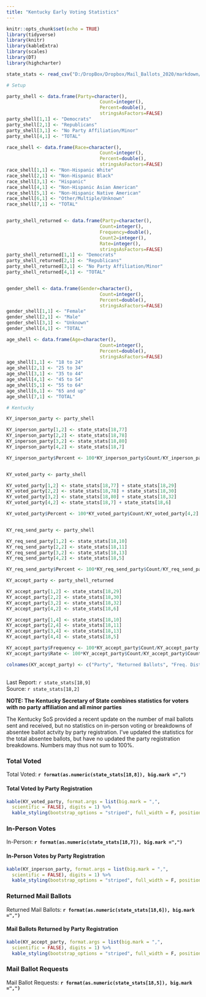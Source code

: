 ```yaml
---
title: "Kentucky Early Voting Statistics"
---
```

```r
knitr::opts_chunk$set(echo = TRUE)
library(tidyverse)
library(knitr)
library(kableExtra)
library(scales)
library(DT)
library(highcharter)

state_stats <- read_csv("D:/DropBox/Dropbox/Mail_Ballots_2020/markdown/2020G_Early_Vote.csv")

# Setup

party_shell <- data.frame(Party=character(),
                                  Count=integer(),
                                  Percent=double(),
                                  stringsAsFactors=FALSE)
party_shell[1,1] <- "Democrats"
party_shell[2,1] <- "Republicans"
party_shell[3,1] <- "No Party Affiliation/Minor"
party_shell[4,1] <- "TOTAL"

race_shell <- data.frame(Race=character(),
                                  Count=integer(),
                                  Percent=double(),
                                  stringsAsFactors=FALSE)
race_shell[1,1] <- "Non-Hispanic White"
race_shell[2,1] <- "Non-Hispanic Black"
race_shell[3,1] <- "Hispanic"
race_shell[4,1] <- "Non-Hispanic Asian American"
race_shell[5,1] <- "Non-Hispanic Native American"
race_shell[6,1] <- "Other/Multiple/Unknown"
race_shell[7,1] <- "TOTAL"


party_shell_returned <- data.frame(Party=character(),
                                  Count=integer(),
                                  Frequency=double(),
                                  Count2=integer(),
                                  Rate=integer(),
                                  stringsAsFactors=FALSE)
party_shell_returned[1,1] <- "Democrats"
party_shell_returned[2,1] <- "Republicans"
party_shell_returned[3,1] <- "No Party Affiliation/Minor"
party_shell_returned[4,1] <- "TOTAL"


gender_shell <- data.frame(Gender=character(),
                                  Count=integer(),
                                  Percent=double(),
                                  stringsAsFactors=FALSE)
gender_shell[1,1] <- "Female"
gender_shell[2,1] <- "Male"
gender_shell[3,1] <- "Unknown"
gender_shell[4,1] <- "TOTAL"

age_shell <- data.frame(Age=character(),
                                  Count=integer(),
                                  Percent=double(),
                                  stringsAsFactors=FALSE)
age_shell[1,1] <- "18 to 24"
age_shell[2,1] <- "25 to 34"
age_shell[3,1] <- "35 to 44"
age_shell[4,1] <- "45 to 54"
age_shell[5,1] <- "55 to 64"
age_shell[6,1] <- "65 and up"
age_shell[7,1] <- "TOTAL"

# Kentucky

KY_inperson_party <- party_shell

KY_inperson_party[1,2] <- state_stats[18,77] 
KY_inperson_party[2,2] <- state_stats[18,78] 
KY_inperson_party[3,2] <- state_stats[18,80] 
KY_inperson_party[4,2] <- state_stats[18,7] 

KY_inperson_party$Percent <- 100*KY_inperson_party$Count/KY_inperson_party[4,2]


KY_voted_party <- party_shell

KY_voted_party[1,2] <- state_stats[18,77] + state_stats[18,29] 
KY_voted_party[2,2] <- state_stats[18,78] + state_stats[18,30] 
KY_voted_party[3,2] <- state_stats[18,80] + state_stats[18,32]
KY_voted_party[4,2] <- state_stats[18,7] + state_stats[18,6]

KY_voted_party$Percent <- 100*KY_voted_party$Count/KY_voted_party[4,2]


KY_req_send_party <- party_shell

KY_req_send_party[1,2] <- state_stats[18,10] 
KY_req_send_party[2,2] <- state_stats[18,11] 
KY_req_send_party[3,2] <- state_stats[18,13] 
KY_req_send_party[4,2] <- state_stats[18,5] 

KY_req_send_party$Percent <- 100*KY_req_send_party$Count/KY_req_send_party[4,2]

KY_accept_party <- party_shell_returned

KY_accept_party[1,2] <- state_stats[18,29] 
KY_accept_party[2,2] <- state_stats[18,30] 
KY_accept_party[3,2] <- state_stats[18,32] 
KY_accept_party[4,2] <- state_stats[18,6] 

KY_accept_party[1,4] <- state_stats[18,10] 
KY_accept_party[2,4] <- state_stats[18,11] 
KY_accept_party[3,4] <- state_stats[18,13] 
KY_accept_party[4,4] <- state_stats[18,5] 

KY_accept_party$Frequency <- 100*KY_accept_party$Count/KY_accept_party[4,2]
KY_accept_party$Rate <- 100*KY_accept_party$Count/KY_accept_party$Count2

colnames(KY_accept_party) <- c("Party", "Returned Ballots", "Freq. Distribution", "Requested Ballots", "Return Rate")


```
## {.tabset}
Last Report: `r state_stats[18,9]`  
Source:  `r state_stats[18,2]`

**NOTE: The Kentucky Secretary of State combines statistics for voters with no party affiliation and all minor parties**  

The Kentucky SoS provided a recent update on the number of mail ballots sent and received, but no statistics on in-person voting or breakdowns of absentee ballot actvity by party registration. I've updated the statistics for the total absentee ballots, but have no updated the party registration breakdowns. Numbers may thus not sum to 100%.

### Total Voted

Total Voted: **`r format(as.numeric(state_stats[18,8]), big.mark =",")`**

#### **Total Voted by Party Registration**

``` r
kable(KY_voted_party, format.args = list(big.mark = ",", 
  scientific = FALSE), digits = 1) %>%
  kable_styling(bootstrap_options = "striped", full_width = F, position = "left")
```

### In-Person Votes

In-Person: **`r format(as.numeric(state_stats[18,7]), big.mark =",")`**  

#### **In-Person Votes by Party Registration**

``` r
kable(KY_inperson_party, format.args = list(big.mark = ",", 
  scientific = FALSE), digits = 1) %>%
  kable_styling(bootstrap_options = "striped", full_width = F, position = "left")
```

### Returned Mail Ballots

Returned Mail Ballots: **`r format(as.numeric(state_stats[18,6]), big.mark =",")`**  

#### **Mail Ballots Returned by Party Registration**

``` r
kable(KY_accept_party, format.args = list(big.mark = ",", 
  scientific = FALSE), digits = 1) %>%
  kable_styling(bootstrap_options = "striped", full_width = F, position = "left")
```

### Mail Ballot Requests

Mail Ballot Requests: **`r format(as.numeric(state_stats[18,5]), big.mark =",")`**